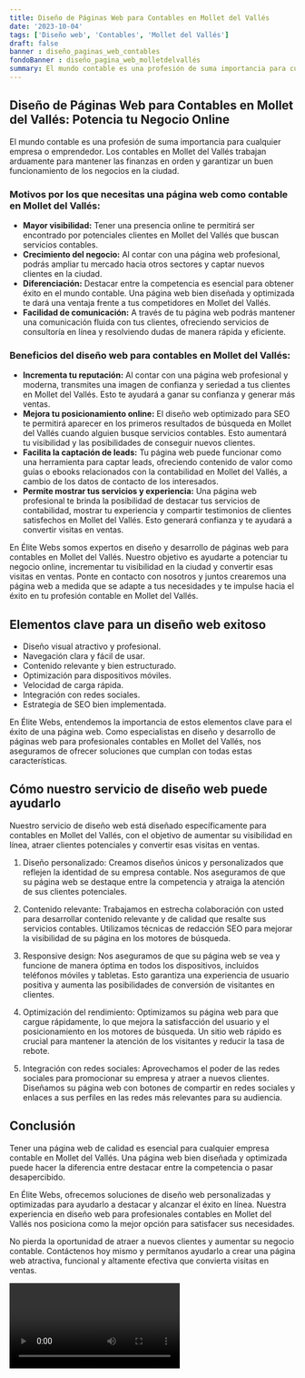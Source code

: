 ```yaml
---
title: Diseño de Páginas Web para Contables en Mollet del Vallés
date: '2023-10-04'
tags: ['Diseño web', 'Contables', 'Mollet del Vallés']
draft: false
banner : diseño_paginas_web_contables
fondoBanner : diseño_pagina_web_molletdelvallés
summary: El mundo contable es una profesión de suma importancia para cualquier empresa o emprendedor. Los contables en Mollet del Vallés trabajan arduamente para mantener las finanzas en orden y garantizar un buen funcionamiento de los negocios en la ciudad.
---
```


## Diseño de Páginas Web para Contables en Mollet del Vallés: Potencia tu Negocio Online

El mundo contable es una profesión de suma importancia para cualquier empresa o emprendedor. Los contables en Mollet del Vallés trabajan arduamente para mantener las finanzas en orden y garantizar un buen funcionamiento de los negocios en la ciudad.

### Motivos por los que necesitas una página web como contable en Mollet del Vallés:

- **Mayor visibilidad:** Tener una presencia online te permitirá ser encontrado por potenciales clientes en Mollet del Vallés que buscan servicios contables. 
- **Crecimiento del negocio:** Al contar con una página web profesional, podrás ampliar tu mercado hacia otros sectores y captar nuevos clientes en la ciudad.
- **Diferenciación:** Destacar entre la competencia es esencial para obtener éxito en el mundo contable. Una página web bien diseñada y optimizada te dará una ventaja frente a tus competidores en Mollet del Vallés.
- **Facilidad de comunicación:** A través de tu página web podrás mantener una comunicación fluida con tus clientes, ofreciendo servicios de consultoría en línea y resolviendo dudas de manera rápida y eficiente.

### Beneficios del diseño web para contables en Mollet del Vallés:

- **Incrementa tu reputación:** Al contar con una página web profesional y moderna, transmites una imagen de confianza y seriedad a tus clientes en Mollet del Vallés. Esto te ayudará a ganar su confianza y generar más ventas.
- **Mejora tu posicionamiento online:** El diseño web optimizado para SEO te permitirá aparecer en los primeros resultados de búsqueda en Mollet del Vallés cuando alguien busque servicios contables. Esto aumentará tu visibilidad y las posibilidades de conseguir nuevos clientes.
- **Facilita la captación de leads:** Tu página web puede funcionar como una herramienta para captar leads, ofreciendo contenido de valor como guías o ebooks relacionados con la contabilidad en Mollet del Vallés, a cambio de los datos de contacto de los interesados.
- **Permite mostrar tus servicios y experiencia:** Una página web profesional te brinda la posibilidad de destacar tus servicios de contabilidad, mostrar tu experiencia y compartir testimonios de clientes satisfechos en Mollet del Vallés. Esto generará confianza y te ayudará a convertir visitas en ventas.

En Élite Webs somos expertos en diseño y desarrollo de páginas web para contables en Mollet del Vallés. Nuestro objetivo es ayudarte a potenciar tu negocio online, incrementar tu visibilidad en la ciudad y convertir esas visitas en ventas. Ponte en contacto con nosotros y juntos crearemos una página web a medida que se adapte a tus necesidades y te impulse hacia el éxito en tu profesión contable en Mollet del Vallés.

<GifSeo />

<Cta />

## Elementos clave para un diseño web exitoso

- Diseño visual atractivo y profesional.
- Navegación clara y fácil de usar.
- Contenido relevante y bien estructurado.
- Optimización para dispositivos móviles.
- Velocidad de carga rápida.
- Integración con redes sociales.
- Estrategia de SEO bien implementada.

En Élite Webs, entendemos la importancia de estos elementos clave para el éxito de una página web. Como especialistas en diseño y desarrollo de páginas web para profesionales contables en Mollet del Vallés, nos aseguramos de ofrecer soluciones que cumplan con todas estas características.

## Cómo nuestro servicio de diseño web puede ayudarlo

Nuestro servicio de diseño web está diseñado específicamente para contables en Mollet del Vallés, con el objetivo de aumentar su visibilidad en línea, atraer clientes potenciales y convertir esas visitas en ventas.

1. Diseño personalizado: Creamos diseños únicos y personalizados que reflejen la identidad de su empresa contable. Nos aseguramos de que su página web se destaque entre la competencia y atraiga la atención de sus clientes potenciales.

2. Contenido relevante: Trabajamos en estrecha colaboración con usted para desarrollar contenido relevante y de calidad que resalte sus servicios contables. Utilizamos técnicas de redacción SEO para mejorar la visibilidad de su página en los motores de búsqueda.

3. Responsive design: Nos aseguramos de que su página web se vea y funcione de manera óptima en todos los dispositivos, incluidos teléfonos móviles y tabletas. Esto garantiza una experiencia de usuario positiva y aumenta las posibilidades de conversión de visitantes en clientes.

4. Optimización del rendimiento: Optimizamos su página web para que cargue rápidamente, lo que mejora la satisfacción del usuario y el posicionamiento en los motores de búsqueda. Un sitio web rápido es crucial para mantener la atención de los visitantes y reducir la tasa de rebote.

5. Integración con redes sociales: Aprovechamos el poder de las redes sociales para promocionar su empresa y atraer a nuevos clientes. Diseñamos su página web con botones de compartir en redes sociales y enlaces a sus perfiles en las redes más relevantes para su audiencia.

## Conclusión

Tener una página web de calidad es esencial para cualquier empresa contable en Mollet del Vallés. Una página web bien diseñada y optimizada puede hacer la diferencia entre destacar entre la competencia o pasar desapercibido.

En Élite Webs, ofrecemos soluciones de diseño web personalizadas y optimizadas para ayudarlo a destacar y alcanzar el éxito en línea. Nuestra experiencia en diseño web para profesionales contables en Mollet del Vallés nos posiciona como la mejor opción para satisfacer sus necesidades.

No pierda la oportunidad de atraer a nuevos clientes y aumentar su negocio contable. Contáctenos hoy mismo y permítanos ayudarlo a crear una página web atractiva, funcional y altamente efectiva que convierta visitas en ventas.

<Video />

<CtaBot job='Contables' city='Mollet del Vallés'/>

<Gmaps query='Mollet del Vallés+españa+maps' />